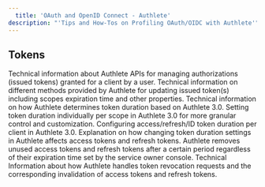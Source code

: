 ```yaml
---
  title: 'OAuth and OpenID Connect - Authlete'
description: "'Tips and How-Tos on Profiling OAuth/OIDC with Authlete'"
---
```



## Tokens
Technical information about Authlete APIs for managing authorizations (issued tokens) granted for a client by a user.
Technical information on different methods provided by Authlete for updating issued token(s) including scopes expiration time and other properties.
Technical information on how Authlete determines token duration based on Authlete 3.0.
Setting token duration individually per scope in Authlete 3.0 for more granular control and customization.
Configuring access/refresh/ID token duration per client in Authlete 3.0.
Explanation on how changing token duration settings in Authlete affects access tokens and refresh tokens.
Authlete removes unused access tokens and refresh tokens after a certain period regardless of their expiration time set by the service owner console.
Technical Information about how Authlete handles token revocation requests and the corresponding invalidation of access tokens and refresh tokens.
